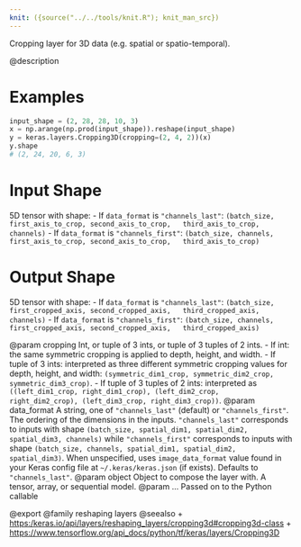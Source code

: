 ```yaml
---
knit: ({source("../../tools/knit.R"); knit_man_src})
---
```

Cropping layer for 3D data (e.g. spatial or spatio-temporal).

@description

# Examples
```python
input_shape = (2, 28, 28, 10, 3)
x = np.arange(np.prod(input_shape)).reshape(input_shape)
y = keras.layers.Cropping3D(cropping=(2, 4, 2))(x)
y.shape
# (2, 24, 20, 6, 3)
```

# Input Shape
5D tensor with shape:
- If `data_format` is `"channels_last"`:
  `(batch_size, first_axis_to_crop, second_axis_to_crop,
  third_axis_to_crop, channels)`
- If `data_format` is `"channels_first"`:
  `(batch_size, channels, first_axis_to_crop, second_axis_to_crop,
  third_axis_to_crop)`

# Output Shape
5D tensor with shape:
- If `data_format` is `"channels_last"`:
  `(batch_size, first_cropped_axis, second_cropped_axis,
  third_cropped_axis, channels)`
- If `data_format` is `"channels_first"`:
  `(batch_size, channels, first_cropped_axis, second_cropped_axis,
  third_cropped_axis)`

@param cropping Int, or tuple of 3 ints, or tuple of 3 tuples of 2 ints.
    - If int: the same symmetric cropping is applied to depth, height,
      and width.
    - If tuple of 3 ints: interpreted as three different symmetric
      cropping values for depth, height, and width:
      `(symmetric_dim1_crop, symmetric_dim2_crop, symmetric_dim3_crop)`.
    - If tuple of 3 tuples of 2 ints: interpreted as
      `((left_dim1_crop, right_dim1_crop), (left_dim2_crop,
      right_dim2_crop), (left_dim3_crop, right_dim3_crop))`.
@param data_format A string, one of `"channels_last"` (default) or
    `"channels_first"`. The ordering of the dimensions in the inputs.
    `"channels_last"` corresponds to inputs with shape
    `(batch_size, spatial_dim1, spatial_dim2, spatial_dim3, channels)`
    while `"channels_first"` corresponds to inputs with shape
    `(batch_size, channels, spatial_dim1, spatial_dim2, spatial_dim3)`.
    When unspecified, uses `image_data_format` value found in your Keras
    config file at `~/.keras/keras.json` (if exists). Defaults to
    `"channels_last"`.
@param object Object to compose the layer with. A tensor, array, or sequential model.
@param ... Passed on to the Python callable

@export
@family reshaping layers
@seealso
+ <https:/keras.io/api/layers/reshaping_layers/cropping3d#cropping3d-class>
+ <https://www.tensorflow.org/api_docs/python/tf/keras/layers/Cropping3D>
